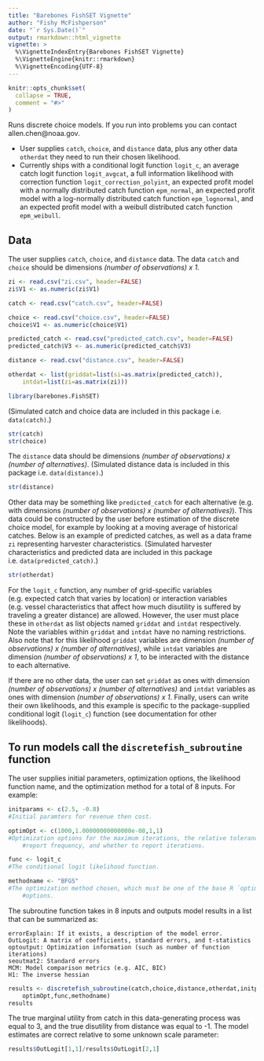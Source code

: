 ```yaml
---
title: "Barebones FishSET Vignette"
author: "Fishy McFishperson"
date: "`r Sys.Date()`"
output: rmarkdown::html_vignette
vignette: >
  %\VignetteIndexEntry{Barebones FishSET Vignette}
  %\VignetteEngine{knitr::rmarkdown}
  %\VignetteEncoding{UTF-8}
---
```


```r
knitr::opts_chunk$set(
  collapse = TRUE,
  comment = "#>"
)
```

Runs discrete choice models. If you run into problems you can contact
allen.chen@noaa.gov.

- User supplies `catch`, `choice`, and `distance` data, plus any other data
`otherdat` they need to run their chosen likelihood.
- Currently ships with a conditional logit function `logit_c`, an average catch
logit function `logit_avgcat`, a full information likelihood with correction
function `logit_correction_polyint`, an expected profit model with a normally
distributed catch function `epm_normal`, an expected profit model with a
log-normally distributed catch function `epm_lognormal`, and an expected profit
model with a weibull distributed catch function `epm_weibull`.

## Data
The user supplies `catch`, `choice`, and `distance` data. The data `catch` and
`choice` should be dimensions *(number of observations) x 1*.

```r
zi <- read.csv("zi.csv", header=FALSE)
zi$V1 <- as.numeric(zi$V1)

catch <- read.csv("catch.csv", header=FALSE)

choice <- read.csv("choice.csv", header=FALSE)
choice$V1 <- as.numeric(choice$V1)

predicted_catch <- read.csv("predicted_catch.csv", header=FALSE)
predicted_catch$V3 <- as.numeric(predicted_catch$V3)

distance <- read.csv("distance.csv", header=FALSE)

otherdat <- list(griddat=list(si=as.matrix(predicted_catch)),
    intdat=list(zi=as.matrix(zi)))

library(barebones.FishSET)
```
(Simulated catch and choice data are included in this package i.e.
`data(catch)`.)
```r
str(catch)
str(choice)
```

The `distance` data should be dimensions *(number of observations) x
(number of alternatives)*. (Simulated distance data is included in this package
i.e. `data(distance)`.)
```r
str(distance)
```

Other data may be something like `predicted_catch` for each alternative (e.g.
with dimensions *(number of observations) x (number of alternatives)*). This
data could be constructed by the user before estimation of the discrete choice
model, for example by looking at a moving average of historical catches. Below
is an example of predicted catches, as well as a data frame `zi` representing
harvester characteristics. (Simulated harvester characteristics and predicted
data are included in this package i.e. `data(predicted_catch)`.)
```r
str(otherdat)
```

For the `logit_c` function, any number of grid-specific variables (e.g. expected
catch that varies by location) or interaction variables (e.g. vessel
characteristics that affect how much disutility is suffered by traveling a
greater distance) are allowed. However, the user must place these in `otherdat`
as list objects named `griddat` and `intdat` respectively. Note the variables
within `griddat` and `intdat` have no naming restrictions. Also note that for
this likelihood `griddat` variables are dimension *(number of observations) x
(number of alternatives)*, while `intdat` variables are dimension *(number of
observations) x 1*, to be interacted with the distance to each alternative.

If there are no other data, the user can set `griddat` as ones with dimension
*(number of observations) x (number of alternatives)* and `intdat` variables as
ones with dimension *(number of observations) x 1*. Finally, users can write
their own likelihoods, and this example is specific to the package-supplied
conditional logit (`logit_c`) function (see documentation for other
likelihoods).

## To run models call the `discretefish_subroutine` function

The user supplies initial parameters, optimization options, the likelihood
function name, and the optimization method for a total of 8 inputs. For example:

```r
initparams <- c(2.5, -0.8)
#Initial paramters for revenue then cost.

optimOpt <- c(1000,1.00000000000000e-08,1,1)
#Optimization options for the maximum iterations, the relative tolerance of x,
    #report frequency, and whether to report iterations.

func <- logit_c
#The conditional logit likelihood function.

methodname <- "BFGS"
#The optimization method chosen, which must be one of the base R `optim`
    #options.
```

The subroutine function takes in 8 inputs and outputs model results in a list
that can be summarized as:

	errorExplain: If it exists, a description of the model error.
	OutLogit: A matrix of coefficients, standard errors, and t-statistics
	optoutput: Optimization information (such as number of function iterations)
	seoutmat2: Standard errors
	MCM: Model comparison metrics (e.g. AIC, BIC)
	H1: The inverse hessian

```r
results <- discretefish_subroutine(catch,choice,distance,otherdat,initparams,
    optimOpt,func,methodname)
results
```

The true marginal utility from catch in this data-generating process was equal
to 3, and the true disutility from distance was equal to -1. The model estimates
are correct relative to some unknown scale parameter:

```r
results$OutLogit[1,1]/results$OutLogit[2,1]
```
